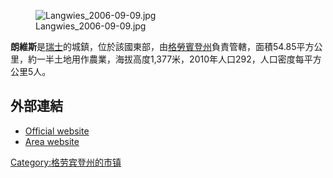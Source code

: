 [[Image:Langwies_2006-09-09.jpg|right]]

'''朗維斯'''是[[瑞士|瑞士]]的城鎮，位於該國東部，由[[格勞賓登州|格勞賓登州]]負責管轄，面積54.85平方公里，約一半土地用作農業，海拔高度1,377米，2010年人口292，人口密度每平方公里5人。

==外部連結==
* [http://www.gemeindelangwies.ch Official website] {{Wayback|url=http://www.gemeindelangwies.ch/ |date=20140517091228 }} {{de icon}}
* [https://web.archive.org/web/20110706234824/http://www.litzirueti.ch/ Area website] {{de icon}}

{{Switzerland-geo-stub}}
[[Category:格劳宾登州的市镇|Category:格劳宾登州的市镇]]